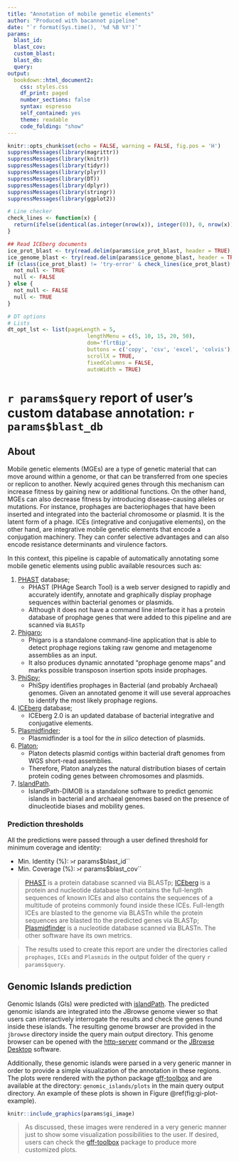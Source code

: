 ```yaml
---
title: "Annotation of mobile genetic elements"
author: "Produced with bacannot pipeline"
date: "`r format(Sys.time(), '%d %B %Y')`"
params:
  blast_id: 
  blast_cov:
  custom_blast:
  blast_db:
  query: 
output:
  bookdown::html_document2: 
    css: styles.css
    df_print: paged
    number_sections: false
    syntax: espresso
    self_contained: yes
    theme: readable
    code_folding: "show"
---
```


```r
knitr::opts_chunk$set(echo = FALSE, warning = FALSE, fig.pos = 'H')
suppressMessages(library(magrittr))
suppressMessages(library(knitr))
suppressMessages(library(tidyr))
suppressMessages(library(plyr))
suppressMessages(library(DT))
suppressMessages(library(dplyr))
suppressMessages(library(stringr))
suppressMessages(library(ggplot2))

# Line checker
check_lines <- function(x) {
  return(ifelse(identical(as.integer(nrow(x)), integer(0)), 0, nrow(x)))
}

## Read ICEberg documents
ice_prot_blast <- try(read.delim(params$ice_prot_blast, header = TRUE), silent = TRUE)
ice_genome_blast <- try(read.delim(params$ice_genome_blast, header = TRUE), silent = TRUE)
if (class(ice_prot_blast) != 'try-error' & check_lines(ice_prot_blast) > 0) {
  not_null <- TRUE
  null <- FALSE
} else {
  not_null <- FALSE
  null <- TRUE
}

# DT options
# Lists
dt_opt_lst <- list(pageLength = 5,
                         lengthMenu = c(5, 10, 15, 20, 50),
                         dom='flrtBip',
                         buttons = c('copy', 'csv', 'excel', 'colvis'),
                         scrollX = TRUE,
                         fixedColumns = FALSE,
                         autoWidth = TRUE)
```

# `r params$query` report of user's custom database annotation: `r params$blast_db`

## About

Mobile genetic elements (MGEs) are a type of genetic material that can move around within a genome, or that can be transferred from one species or replicon to another. Newly acquired genes through this mechanism can increase fitness by gaining new or additional functions. On the other hand, MGEs can also decrease fitness by introducing disease-causing alleles or mutations. For instance, prophages are bacteriophages that have been inserted and integrated into the bacterial chromosome or plasmid. It is the latent form of a phage. ICEs (integrative and conjugative elements), on the other hand, are integrative mobile genetic elements that encode a conjugation machinery. They can confer selective advantages and can also encode resistance determinants and virulence factors.

In this context, this pipeline is capable of automatically annotating some mobile genetic elements using public available resources such as:

1. [PHAST](https://phaster.ca) database;
    + PHAST (PHAge Search Tool) is a web server designed to rapidly and accurately identify, annotate and graphically display prophage sequences within bacterial genomes or plasmids.
    + Although it does not have a command line interface it has a protein database of prophage genes that were added to this pipeline and are scanned via `BLASTp`
2. [Phigaro](https://github.com/bobeobibo/phigaro);
    + Phigaro is a standalone command-line application that is able to detect prophage regions taking raw genome and metagenome assemblies as an input.
    + It also produces dynamic annotated “prophage genome maps” and marks possible transposon insertion spots inside prophages.
3. [PhiSpy](https://github.com/linsalrob/PhiSpy);
    + PhiSpy identifies prophages in Bacterial (and probably Archaeal) genomes. Given an annotated genome it will use several approaches to identify the most likely prophage regions.
4. [ICEberg](https://db-mml.sjtu.edu.cn/ICEberg/) database;
    + ICEberg 2.0 is an updated database of bacterial integrative and conjugative elements.
5. [Plasmidfinder](https://cge.cbs.dtu.dk/services/PlasmidFinder/);
    + Plasmidfinder is a tool for the _in silico_ detection of plasmids.
6. [Platon](https://github.com/oschwengers/platon);
    + Platon detects plasmid contigs within bacterial draft genomes from WGS short-read assemblies.
    + Therefore, Platon analyzes the natural distribution biases of certain protein coding genes between chromosomes and plasmids.
7. [IslandPath](https://github.com/brinkmanlab/islandpath).
    + IslandPath-DIMOB is a standalone software to predict genomic islands in bacterial and archaeal genomes based on the presence of dinucleotide biases and mobility genes.

### Prediction thresholds

All the predictions were passed through a user defined threshold for minimum coverage and identity:

* Min. Identity (%): `> `r params$blast_id``
* Min. Coverage (%): `> `r params$blast_cov``

> [PHAST](https://phaster.ca) is a protein database scanned via BLASTp; [ICEberg](http://202.120.12.136:7913/ICEberg2/) is a protein and nucleotide database that contains the full-length sequences of known ICEs and also contains the sequences of a multitude of proteins commonly found inside these ICEs. Full-length ICEs are blasted to the genome via BLASTn while the protein sequences are blasted tto the predicted genes via BLASTp; [Plasmidfinder](https://cge.cbs.dtu.dk/services/PlasmidFinder/) is a nucleotide database scanned via BLASTn. The other software have its own metrics.

> The results used to create this report are under the directories called `prophages`, `ICEs` and `Plasmids` in the output folder of the query `r params$query`.

## Genomic Islands prediction

Genomic Islands (GIs) were predicted with [islandPath](https://github.com/brinkmanlab/islandpath). The predicted genomic islands are integrated into the JBrowse genome viewer so that users can interactively interrogate the results and check the genes found inside these islands. The resulting genome browser are provided in the `jbrowse` directory inside the query main output directory. This genome browser can be opened with the [http-server](https://www.npmjs.com/package/http-server) command or the [JBrowse Desktop](https://jbrowse.org/docs/jbrowse_desktop.html) software.

Additionally, these genomic islands were parsed in a very generic manner in order to provide a simple visualization of the annotation in these regions. The plots were rendered with the python package [gff-toolbox](https://github.com/fmalmeida/gff-toolbox/wiki) and are available at the directory: `genomic_islands/plots` in the main query output directory. An example of these plots is shown in Figure \@ref(fig:gi-plot-example).

```r
knitr::include_graphics(params$gi_image)
```

> As discussed, these images were rendered in a very generic manner just to show some visualization possibilities to the user. If desired, users can check the [gff-toolbox](https://github.com/fmalmeida/gff-toolbox/wiki) package to produce more customized plots.
